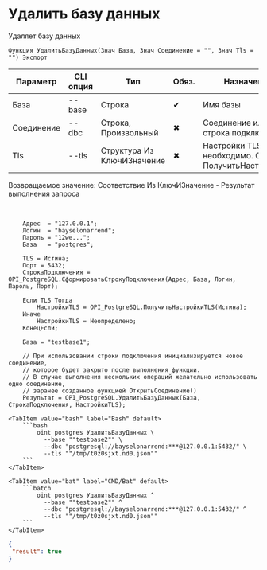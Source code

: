 ﻿---
sidebar_position: 2
description: Удалить базу данных и другие функции для работы с PostgreSQL в Открытом пакете интеграций - бесплатной open-source библиотеке интеграций для 1С:Предприятие 8, OneScript и CLI
keywords: [1C, 1С, 1С:Предприятие, 1С:Предприятие 8.3, API, Интеграция, Сервисы, Обмен, OneScript, CLI, PostgreSQL]
---


# Удалить базу данных
 Удаляет базу данных



`Функция УдалитьБазуДанных(Знач База, Знач Соединение = "", Знач Tls = "") Экспорт`

  | Параметр | CLI опция | Тип | Обяз. | Назначение |
  |-|-|-|-|-|
  | База | --base | Строка | &#x2714; | Имя базы |
  | Соединение | --dbc | Строка, Произвольный | &#x2716; | Соединение или строка подключения |
  | Tls | --tls | Структура Из КлючИЗначение | &#x2716; | Настройки TLS, если необходимо. См. ПолучитьНастройкиTls |

  
  Возвращаемое значение:   Соответствие Из КлючИЗначение - Результат выполнения запроса

<br/>




```bsl title="Пример использования для 1С:Предприятие/OneScript"
    Адрес  = "127.0.0.1";
    Логин  = "bayselonarrend";
    Пароль = "12we...";
    База   = "postgres";

    TLS = Истина;
    Порт = 5432;
    СтрокаПодключения = OPI_PostgreSQL.СформироватьСтрокуПодключения(Адрес, База, Логин, Пароль, Порт);

    Если TLS Тогда
        НастройкиTLS = OPI_PostgreSQL.ПолучитьНастройкиTLS(Истина);
    Иначе
        НастройкиTLS = Неопределено;
    КонецЕсли;

    База = "testbase1";

    // При использовании строки подключения инициализируется новое соединение,
    // которое будет закрыто после выполнения функции.
    // В случае выполнения нескольких операций желательно использовать одно соединение,
    // заранее созданное функцией ОткрытьСоединение()
    Результат = OPI_PostgreSQL.УдалитьБазуДанных(База, СтрокаПодключения, НастройкиTLS);
```
    

 <Tabs>
  
    <TabItem value="bash" label="Bash" default>
        ```bash
            oint postgres УдалитьБазуДанных \
              --base ""testbase2"" \
              --dbc "postgresql://bayselonarrend:***@127.0.0.1:5432/" \
              --tls ""/tmp/t0z0sjxt.nd0.json""
        ```
    </TabItem>
  
    <TabItem value="bat" label="CMD/Bat" default>
        ```batch
            oint postgres УдалитьБазуДанных ^
              --base ""testbase2"" ^
              --dbc "postgresql://bayselonarrend:***@127.0.0.1:5432/" ^
              --tls ""/tmp/t0z0sjxt.nd0.json""
        ```
    </TabItem>
</Tabs>


```json title="Результат"
{
 "result": true
}
```

